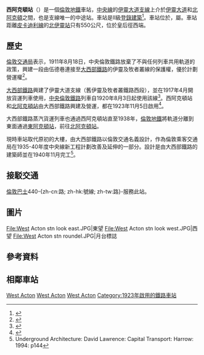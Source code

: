 {{TfL Translations}}
{{noteTA
|1=zh-hans:阿克顿; zh-tw:阿克頓; zh-hk:厄頓
|2=zh-hans:线; zh-hk:綫; zh-tw:線;
}}
{{Infobox London station
| name             = 西阿克頓<br />{{lang|en|West Acton}}
| symbol           = underground
| manager          = [[倫敦地鐵|倫敦地鐵]]
| locale           = {{link-en|西阿克頓|West Acton}}
| borough          = [[伊靈區|伊靈區]]
| platforms        = 2
| fare_zone        = 3
| image_name       = West Acton stn building.JPG
| coordinates      = {{coord|51|31|05|N|0|16|51|W|type:railwaystation_region:GB|display=inline,title|format=dec}}
| original         = [[大西部鐵路公司|大西部鐵路公司]]
| years1           = 1923年11月5日
| events1          = 車站啟用
<!--
| tubeexits04      = 1.244
| tubeexits05      = 1.337
| tubeexits06      = 1.388 
| tubeexits07      = {{increase}} 1.561
| tubeexits08      = {{increase}} 1.655
| tubeexits09      = {{decrease}} 1.586 -->
}}
'''西阿克頓站'''（{{lang-en|West Acton tube station}}）是一個[[倫敦地鐵|倫敦地鐵]]車站，[[中央線_(倫敦地鐵)|中央線]]的[[伊靈大道站|伊靈大道支線]]上介於[[伊靈大道站|伊靈大道]]和[[北阿克頓站|北阿克頓]]之間，也是支線唯一的中途站。車站是II級[[登錄建築|登錄建築]]<ref>{{cite web|title=16 London Underground Stations Listed At Grade II|url=http://www.english-heritage.org.uk/about/news/16-london-underground-stations-listed-at-grade-ii/|publisher=English Heritage|accessdate=28 July 2011|archive-date=2011-09-14|archive-url=https://web.archive.org/web/20110914051357/http://www.english-heritage.org.uk/about/news/16-london-underground-stations-listed-at-grade-ii/|dead-url=no}}</ref>。車站位於{{link-en|西阿克頓|West Acton}}，屬{{link-en|倫敦第3收費區車站列表|List of stations in London fare zone 3|倫敦第3收費區}}。車站距離[[皮卡迪利線|皮卡迪利線]]的[[北伊靈站|北伊靈站]]只有550公尺，位於皇后徑西端。

== 歷史 ==
[[倫敦交通局|倫敦交通局]]表示，1911年8月18日，中央倫敦鐵路放棄了不與任何列車共用軌道的政策，興建一段由伍德巷連接至[[大西部鐵路|大西部鐵路]]的伊靈及牧者叢線的保護權，優於計劃營運權<ref>{{Cite web |url=http://www.tfl.gov.uk/tfl/corporate/modesoftransport/tube/linefacts/?line=central |title=Transport for London : Central line facts |accessdate=2017-12-17 |archive-date=2008-09-14 |archive-url=https://web.archive.org/web/20080914224638/http://www.tfl.gov.uk/tfl/corporate/modesoftransport/tube/linefacts/?line=central |dead-url=no }}</ref>。

[[大西部鐵路|大西部鐵路]]興建了伊靈大道支線（舊伊靈及牧者叢鐵路西段），並在1917年4月開放貨運列車使用，[[中央倫敦鐵路|中央倫敦鐵路]]列車自1920年8月3日起使用該線<ref>{{cite book |last1=Day |first1=John R. |last2=Reed |first2=John |title=The Story of London's Underground |url=https://archive.org/details/storyoflondonsun0000dayj |edition=10th |year=2008 |origyear=1963 |publisher=Capital Transport |location=Harrow |isbn=978-1-85414-316-7 |page=[https://archive.org/details/storyoflondonsun0000dayj/page/90 90] |ref=harv }}</ref>。西阿克頓站和[[北阿克頓站|北阿克頓站]]由大西部鐵路興建及營運，都在1923年11月5日啟用<ref>{{harvnb|Day|Reed|2008|p=91}}</ref>。

大西部鐵路蒸汽貨運列車也通過西阿克頓站直至1938年，[[倫敦地鐵|倫敦地鐵]]將軌道分離到東面通過[[東阿克頓站|東阿克頓站]]，前往[[北阿克頓站|北阿克頓站]]。

現時車站取代原初的大樓，由大西部鐵路以倫敦交通名義設計，作為倫敦乘客交通局在1935-40年度中央線新工程計劃改善及延伸的一部分。設計是由大西部鐵路的建築師{{link-en|布萊恩·路易斯 (建築師)|Brian Lewis (architect)|布萊恩·路易斯}}並在1940年11月完工<ref>Underground Architecture: David Lawrence: Capital Transport: Harrow: 1994: p144</ref>。
== 接駁交通 ==
[[倫敦巴士|倫敦巴士]]440-{zh-cn:路; zh-hk:號線; zh-tw:路}-服務此站。
== 圖片 ==
{{Commons category|West Acton tube station}}
<gallery>
File:West Acton stn look east.JPG|東望
File:West Acton stn look west.JPG|西望
File:West Acton stn roundel.JPG|月台標誌
</gallery>

== 參考資料 ==
{{Reflist}}
== 相鄰車站 ==
{{start rail box|[[File:Underground.svg|20px]] [[倫敦地鐵|倫敦地鐵]]}}
{{s-inop|[[伊靈大道站|伊靈大道站]]|（總站）}}
{{s-line|[[中央線_(倫敦地鐵)|中央線]]<br />伊靈大道支線||#{{LUL color|Central}}}}
{{s-inop|[[北阿克頓站|北阿克頓站]]|往 [[埃平站|埃平]]、[[海諾特站|海諾特]]<br />或[[伍德福德站|伍德福德]]（經海諾特）}}
{{end box}}
{{倫敦地鐵中央線}}
[[Category:中央線車站_(倫敦地鐵)|West Acton]]
[[Category:伊靈區鐵路車站|West Acton]]
[[Category:倫敦通宵地鐵車站|West Acton]]
[[Category:1923年啟用的鐵路車站|Category:1923年啟用的鐵路車站]]